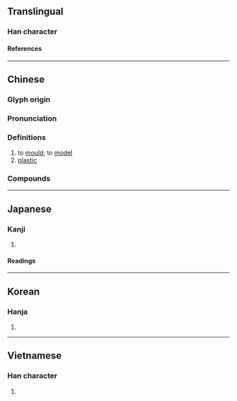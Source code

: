 {{character info/new}}
==Translingual==

===Han character===
{{Han char|rn=32|rad=土|as=10|sn=13|four=87104|canj=TBG|ids=⿱朔土}}

====References====
{{Han ref|kx=0235.100|dkj=05328|dj=0473.030|hdz=10474.040|uh=5851}}

----

==Chinese==
{{zh-forms}}

===Glyph origin===
{{Han etym}}

===Pronunciation===
{{zh-pron
|m=sù
|m-s=
|c=sou3,sok3
|c-t=
|g=
|h=pfs=sok/chok
|j=
|md=
|mn=sok/sò͘
|mn-t=suag4/sog4/su3
|mn-t_note=sog4 - Chaozhou
|w=
|x=
|mc=y
|oc=y
|ma=
|cat=v,n
}}

===Definitions===
{{zh-hanzi}}

# to [[mould]]; to [[model]]
# [[plastic]]

===Compounds===
{{zh-der|塑料|塑膠|可塑性|塑膠玻璃|塑性加工|塑身|塑膠袋|塑性|塑鋼|塑膠工業|影塑|彩塑|工程塑膠|塑造|壁塑|塑膠布|夾彩塑|塑膠貨幣|塑膠花|塑像|塑膠炸彈|注塑|泥塑|敷彩泥塑|氟碳塑膠|木雕泥塑|皮塑|泡沫塑膠|捻塑|模塑成形|氟塑料|泥塑木雕|捏塑|陶塑|麵塑|非塑性|雕塑|雕塑家|重塑}}

----

==Japanese==

===Kanji===
{{ja-kanji|grade=c|rs=土10}}

# {{defn|lang=ja|sort=土10}}

====Readings====
{{ja-readings
|goon=す
|kanon=そ
|kun=でく-
}}

----

==Korean==

===Hanja===
{{ko-hanja|hangeul=소|rv=so|mr=so}}

# {{defn|lang=ko|sort=土10}}

----

==Vietnamese==

===Han character===
{{vi-hantu|tố|rs=土10}}

# {{defn|lang=vi|sort=土10}}